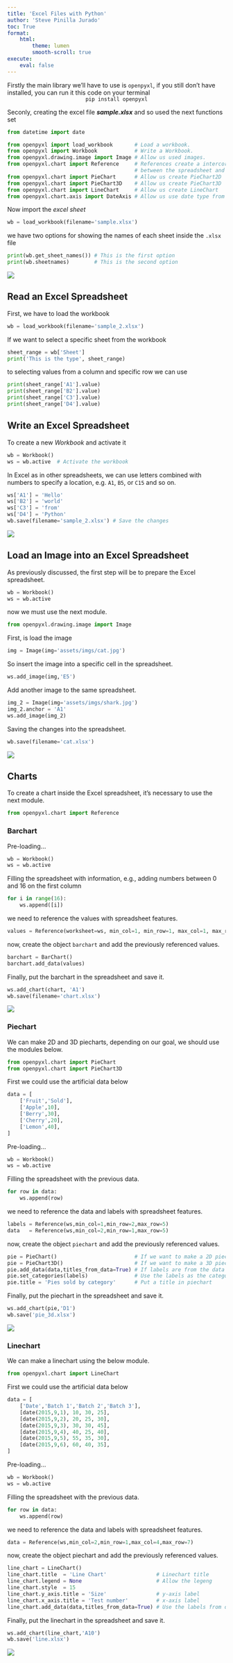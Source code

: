 ```yaml
---
title: 'Excel Files with Python'
author: 'Steve Pinilla Jurado'
toc: True
format: 
    html:
        theme: lumen
        smooth-scroll: true
execute:
    eval: false
---
```


Firstly the main library we'll have to use is `openpyxl`, if you still don't have installed, you can run it this code on your terminal
<center>
`pip install openpyxl` 
</center>


Seconly, creating the excel file ***sample.xlsx*** and so used the next functions set 

```python
from datetime import date

from openpyxl import load_workbook       # Load a workbook.
from openpyxl import Workbook            # Write a Workbook.
from openpyxl.drawing.image import Image # Allow us used images.
from openpyxl.chart import Reference     # References create a intercorrelation 
                                         # between the spreadsheet and charts.
from openpyxl.chart import PieChart      # Allow us create PieChart2D
from openpyxl.chart import PieChart3D    # Allow us create PieChart3D
from openpyxl.chart import LineChart     # Allow us create LineChart
from openpyxl.chart.axis import DateAxis # Allow us use date type from some axis
```

Now import the *excel sheet*

```python
wb = load_workbook(filename='sample.xlsx')
```

we have two options for showing the names of each sheet inside the `.xlsx` file

```python
print(wb.get_sheet_names()) # This is the first option
print(wb.sheetnames)        # This is the second option
```

![](assets/imgs/sample1.png){fig-align="center"}

## Read an Excel Spreadsheet

First, we have to load the workbook

```python
wb = load_workbook(filename='sample_2.xlsx')
```

If we want to select a specific sheet from the workbook

```python
sheet_range = wb['Sheet']
print('This is the type', sheet_range)
```

to selecting values from a column and specific row we can use

```python
print(sheet_range['A1'].value)
print(sheet_range['B2'].value)
print(sheet_range['C3'].value)
print(sheet_range['D4'].value)
```

## Write an Excel Spreadsheet

To create a new *Workbook* and activate it

```python
wb = Workbook()
ws = wb.active  # Activate the workbook
```

In Excel as in other spreadsheets, we can use letters combined with numbers to specify a location, e.g. `A1`, `B5`, or `C15` and so on.

```python
ws['A1'] = 'Hello'
ws['B2'] = 'world'
ws['C3'] = 'from'
ws['D4'] = 'Python'
wb.save(filename='sample_2.xlsx') # Save the changes
```

![](assets/imgs/write_excel2.png){fig-align="center"}

## Load an Image into an Excel Spreadsheet

As previously discussed, the first step will be to prepare the Excel spreadsheet.

```python
wb = Workbook()
ws = wb.active
```

now we must use the next module.

```python
from openpyxl.drawing.image import Image
```
First, is load the image

```python
img = Image(img='assets/imgs/cat.jpg')
```

So insert the image into a specific cell in the spreadsheet. 

```python
ws.add_image(img,'E5')
```

Add another image to the same spreadsheet.

```python
img_2 = Image(img='assets/imgs/shark.jpg')
img_2.anchor = 'A1'
ws.add_image(img_2)
```

Saving the changes into the spreadsheet.

```python
wb.save(filename='cat.xlsx')
```

![](assets/imgs/load_image1.png){fig-align="center"}

## Charts

To create a chart inside the Excel spreadsheet, it's necessary to use the next module.

```python
from openpyxl.chart import Reference
```

### Barchart

Pre-loading...
```python
wb = Workbook()
ws = wb.active
```

Filling the spreadsheet with information, e.g., adding numbers between 0 and 16 on the first column

```python
for i in range(16):
    ws.append([i])
```

we need to reference the values with spreadsheet features.

```python
values = Reference(worksheet=ws, min_col=1, min_row=1, max_col=1, max_row=10)
```

now, create the object `barchart` and add the previously referenced values.

```python
barchart = BarChart()
barchart.add_data(values)
```

Finally, put the barchart in the spreadsheet and save it.

```python
ws.add_chart(chart, 'A1')
wb.save(filename='chart.xlsx')
```

![](assets/imgs/barchart.png){fig-align="center"}

### Piechart

We can make 2D and 3D piecharts, depending on our goal, we should use the modules below. 

```python
from openpyxl.chart import PieChart
from openpyxl.chart import PieChart3D 
```

First we could use the artificial data below

```python
data = [
    ['Fruit','Sold'],
    ['Apple',10],
    ['Berry',30],
    ['Cherry',20],
    ['Lemon',40],
]
```

Pre-loading...
```python
wb = Workbook()
ws = wb.active
```

Filling the spreadsheet with the previous data.

```python
for row in data:
    ws.append(row)
```

we need to reference the data and labels with spreadsheet features.

```python
labels = Reference(ws,min_col=1,min_row=2,max_row=5) 
data   = Reference(ws,min_col=2,min_row=1,max_row=5)
```

now, create the object `piechart` and add the previously referenced values.

```python
pie = PieChart()                         # If we want to make a 2D piechart
pie = PieChart3D()                       # If we want to make a 3D piechart
pie.add_data(data,titles_from_data=True) # If labels are from the data
pie.set_categories(labels)               # Use the labels as the categories
pie.title = 'Pies sold by category'      # Put a title in piechart 
```

Finally, put the piechart in the spreadsheet and save it.

```python
ws.add_chart(pie,'D1')
wb.save('pie_3d.xlsx')
```

![](assets/imgs/piechart.png){fig-align="center"}

### Linechart

We can make a linechart using the below module. 

```python
from openpyxl.chart import LineChart
```

First we could use the artificial data below

```python
data = [
    ['Date','Batch 1','Batch 2','Batch 3'],
    [date(2015,9,1), 10, 30, 25],
    [date(2015,9,2), 20, 25, 30],
    [date(2015,9,3), 30, 30, 45],
    [date(2015,9,4), 40, 25, 40],
    [date(2015,9,5), 55, 35, 30],
    [date(2015,9,6), 60, 40, 35],
]
```

Pre-loading…

```python
wb = Workbook()
ws = wb.active
```

Filling the spreadsheet with the previous data.

```python
for row in data:
    ws.append(row)
```

we need to reference the data and labels with spreadsheet features.

```python
data = Reference(ws,min_col=2,min_row=1,max_col=4,max_row=7)
```

now, create the object piechart and add the previously referenced values.

```python
line_chart = LineChart()             
line_chart.title  = 'Line Chart'                # Linechart title
line_chart.legend = None                        # Allow the legeng
line_chart.style  = 15               
line_chart.y_axis.title = 'Size'                # y-axis label
line_chart.x_axis.title = 'Test number'         # x-axis label
line_chart.add_data(data,titles_from_data=True) # Use the labels from data
```

Finally, put the linechart in the spreadsheet and save it.

```python
ws.add_chart(line_chart,'A10')
wb.save('line.xlsx')
```

![](assets/imgs/linechart.png){fig-align="center"}